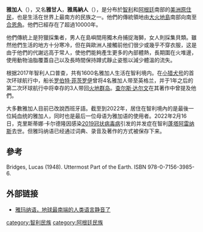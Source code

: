 {{Expand language|en|es}}
{{infobox ethnic group
|group       = 雅加人<br />Yámana
|image       = Ushuaia-yamana7.jpg
|caption     = 1883年的雅加人
|popplace    = {{flag|ARG}}，{{flag|CHI}}
|total       = 1600人 (2017年) <ref name="Censo2017Chile">{{cite web|url=https://www.censo2017.cl/descargas/home/sintesis-de-resultados-censo2017.pdf|title=Síntesis de Resultados Censo 2017 |page = 16 |website = Instituto Nacional de Estadísticas, Santiago de Chile}}</ref>
|rels        = 传统部落信仰<br/>基督教 (多数为新教)
|langs       = [[西班牙语|西班牙语]]，{{link-en|雅加语|Yaghan language|雅加语}} (已绝迹)
|related     = [[阿拉卡盧夫人|阿拉卡盧夫人]]
}}
'''雅加人'''（{{lang-es|Yaganes}}），又名'''雅甘人'''，'''雅馬納人'''（{{lang-es|Yámana}}），是分布於[[智利|智利]]和[[阿根廷|阿根廷]]南部的[[美洲原住民|美洲原住民]]，也是生活在世界上最南方的民族之一。他們的傳統領地由[[大火地島|大火地島]]南部向南至[[合恩角|合恩角]]。他們已經存在了超過10000年。

他們傳統上是狩獵採集者，男人在島嶼間用獨木舟捕捉海獅，女人則採集貝類。雖然他們生活的地方十分寒冷，但在與歐洲人接觸前他们很少或幾乎不穿衣服，这是由于他們的代謝远高于常人，使他們能夠產生更多的內部體熱，長期圍在火堆邊，使用動物油脂覆蓋自己以及長時間保持蹲式靜止姿態以減少體溫的流失。

根据2017年智利人口普查，共有1600名雅加人生活在智利境内。在[[小猎犬号|小猎犬号]]的首次环球航行中，船长[[罗伯特·菲茨罗伊|罗伯特·菲茨罗伊]]曾将4名雅加人带至英格兰，并于1年之后的第二次环球航行中将幸存的3人带回[[火地群岛|火地群岛]]。[[查尔斯·达尔文|查尔斯·达尔文]]在其著作中曾提及他們。

大多數雅加人目前已改說西班牙語。截至到2022年，居住在智利境內的{{link-en|克里斯蒂娜·卡尔德隆|Cristina Calderón|克里斯蒂娜·卡尔德隆}}是最後一位純血统的雅加人，同时也是最后一位母语为雅加语的使用者。2022年2月16日，克里斯蒂娜·卡尔德隆因感染[[2019冠状病毒病|2019冠状病毒病]]引发的并发症在智利[[蓬塔阿雷纳斯|蓬塔阿雷纳斯]]去世。但雅玛纳语已经通过词典、录音及著作的方式被保存下来。

==參考==
Bridges, Lucas (1948). Uttermost Part of the Earth. ISBN 978-0-7156-3985-6.

==外部链接==
*[https://matters.news/@Gyllebo/%E9%9B%85%E7%8E%9B%E7%BA%B3%E8%AF%AD-%E5%9C%B0%E7%90%83%E6%9C%80%E5%8D%97%E7%AB%AF%E7%9A%84%E4%BA%BA%E7%B1%BB%E8%AF%AD%E8%A8%80%E9%9D%99%E9%9F%B3%E4%BA%86-bafyreibvxljj7o3ur6b6db4v2hhgb7qzub25eur4zigf3kw6c2z2smsbhu 雅玛纳语，地球最南端的人类语言静音了]

[[category:智利民族|category:智利民族]]
[[category:阿根廷民族|category:阿根廷民族]]